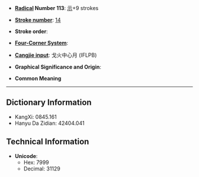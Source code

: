 * '''[[Wiktionary:Chinese radical index| Radical]] Number 113''': [[Wiktionary:Chinese radical index 示|示]]+9 strokes

* '''[[Wiktionary:Chinese total strokes index|Stroke number]]''': [[Wiktionary:Chinese total strokes index 14|14]]

* '''Stroke order''': 

* '''[[Wiktionary:Chinese four corner index|Four-Corner System]]''': 

* '''[[Wiktionary:Chinese Cangjie index|Cangjie input]]''': 戈火中心月 (IFLPB)

* '''Graphical Significance and Origin''': 

* '''Common Meaning'''

----

== Dictionary Information ==

* KangXi: 0845.161
* Hanyu Da Zidian: 42404.041

== Technical Information ==

* '''Unicode''':
** Hex: 7999
** Decimal: 31129